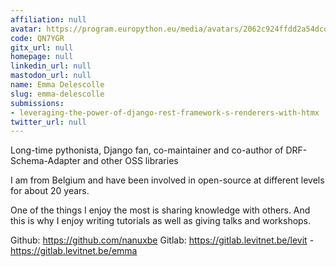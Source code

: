 ```yaml
---
affiliation: null
avatar: https://program.europython.eu/media/avatars/2062c924ffdd2a54dcd3b369a650191d_VxQPRIe.jpg
code: QN7YGR
gitx_url: null
homepage: null
linkedin_url: null
mastodon_url: null
name: Emma Delescolle
slug: emma-delescolle
submissions:
- leveraging-the-power-of-django-rest-framework-s-renderers-with-htmx
twitter_url: null
---
```


Long-time pythonista, Django fan, co-maintainer and co-author of DRF-Schema-Adapter and other OSS libraries

I am from Belgium and have been involved in open-source at different levels for about 20 years.

One of the things I enjoy the most is sharing knowledge with others. And this is why I enjoy writing tutorials as well as giving talks and workshops.

Github: https://github.com/nanuxbe
Gitlab: https://gitlab.levitnet.be/levit - https://gitlab.levitnet.be/emma

